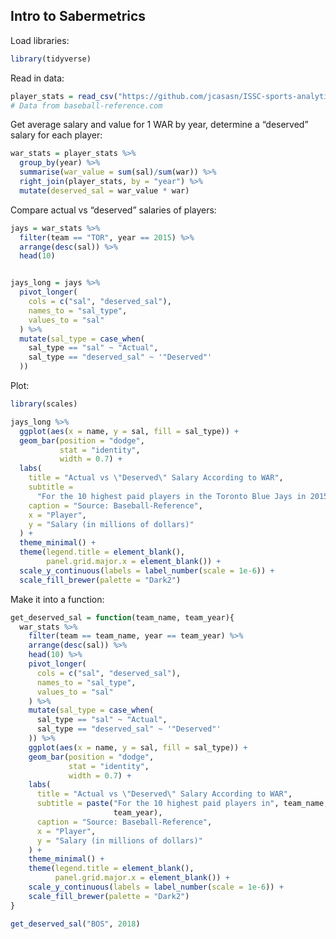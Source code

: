 ## Intro to Sabermetrics

Load libraries:
```r
library(tidyverse)
```

Read in data:
```r
player_stats = read_csv("https://github.com/jcasasn/ISSC-sports-analytics-workshop/raw/main/part-1/player_data.csv")
# Data from baseball-reference.com
```


Get average salary and value for 1 WAR by year, determine a “deserved” salary for each player:
```r
war_stats = player_stats %>% 
  group_by(year) %>% 
  summarise(war_value = sum(sal)/sum(war)) %>% 
  right_join(player_stats, by = "year") %>% 
  mutate(deserved_sal = war_value * war)
```


Compare actual vs “deserved” salaries of players:
```r
jays = war_stats %>%
  filter(team == "TOR", year == 2015) %>%
  arrange(desc(sal)) %>%
  head(10)


jays_long = jays %>%
  pivot_longer(
    cols = c("sal", "deserved_sal"),
    names_to = "sal_type",
    values_to = "sal"
  ) %>%
  mutate(sal_type = case_when(
    sal_type == "sal" ~ "Actual",
    sal_type == "deserved_sal" ~ '"Deserved"'
  ))
```


Plot:
```r
library(scales)

jays_long %>%
  ggplot(aes(x = name, y = sal, fill = sal_type)) +
  geom_bar(position = "dodge",
           stat = "identity",
           width = 0.7) +
  labs(
    title = "Actual vs \"Deserved\" Salary According to WAR",
    subtitle = 
      "For the 10 highest paid players in the Toronto Blue Jays in 2015",
    caption = "Source: Baseball-Reference",
    x = "Player",
    y = "Salary (in millions of dollars)"
  ) +
  theme_minimal() +
  theme(legend.title = element_blank(),
        panel.grid.major.x = element_blank()) +
  scale_y_continuous(labels = label_number(scale = 1e-6)) +
  scale_fill_brewer(palette = "Dark2")
```


Make it into a function:
```r
get_deserved_sal = function(team_name, team_year){
  war_stats %>%
    filter(team == team_name, year == team_year) %>%
    arrange(desc(sal)) %>%
    head(10) %>%
    pivot_longer(
      cols = c("sal", "deserved_sal"),
      names_to = "sal_type",
      values_to = "sal"
    ) %>%
    mutate(sal_type = case_when(
      sal_type == "sal" ~ "Actual",
      sal_type == "deserved_sal" ~ '"Deserved"'
    )) %>%
    ggplot(aes(x = name, y = sal, fill = sal_type)) +
    geom_bar(position = "dodge",
             stat = "identity",
             width = 0.7) +
    labs(
      title = "Actual vs \"Deserved\" Salary According to WAR",
      subtitle = paste("For the 10 highest paid players in", team_name, "in",
                       team_year),
      caption = "Source: Baseball-Reference",
      x = "Player",
      y = "Salary (in millions of dollars)"
    ) +
    theme_minimal() +
    theme(legend.title = element_blank(),
          panel.grid.major.x = element_blank()) +
    scale_y_continuous(labels = label_number(scale = 1e-6)) +
    scale_fill_brewer(palette = "Dark2")
}

get_deserved_sal("BOS", 2018)
```


